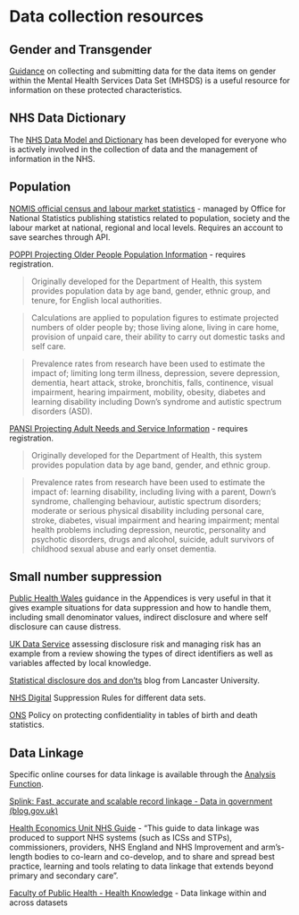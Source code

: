 # Data collection resources

## Gender and Transgender

[Guidance](https://digital.nhs.uk/data-and-information/data-collections-and-data-sets/data-sets/mental-health-services-data-set/guidance-on-collecting-and-submitting-data-for-data-items-on-gender#data-items-on-gender-and-trans-status) on collecting and submitting data for the data items on gender within the Mental Health Services Data Set (MHSDS) is a useful resource for information on these protected characteristics.

## NHS Data Dictionary

The [NHS Data Model and Dictionary](https://www.datadictionary.nhs.uk/) has been developed for everyone who is actively involved in the collection of data and the management of information in the NHS.

## Population

[NOMIS official census and labour market statistics](https://www.nomisweb.co.uk/) - managed by Office for National Statistics publishing statistics related to population, society and the labour market at national, regional and local levels. Requires an account to save searches through API.

[POPPI Projecting Older People Population Information](https://www.poppi.org.uk/) - requires registration. 

> Originally developed for the Department of Health, this system provides population data by age band, gender, ethnic group, and tenure, for English local authorities.

> Calculations are applied to population figures to estimate projected numbers of older people by; those living alone, living in care home, provision of unpaid care, their ability to carry out domestic tasks and self care.

> Prevalence rates from research have been used to estimate the impact of; limiting long term illness, depression, severe depression, dementia, heart attack, stroke, bronchitis\emphysema, falls, continence, visual impairment, hearing impairment, mobility, obesity, diabetes and learning disability including Down's syndrome and autistic spectrum disorders (ASD).

[PANSI Projecting Adult Needs and Service Information](https://www.pansi.org.uk/) - requires registration. 

> Originally developed for the Department of Health, this system provides population data by age band, gender, and ethnic group.

> Prevalence rates from research have been used to estimate the impact of: learning disability, including living with a parent, Down's syndrome, challenging behaviour, autistic spectrum disorders; moderate or serious physical disability including personal care, stroke, diabetes, visual impairment and hearing impairment; mental health problems including depression, neurotic, personality and psychotic disorders, drugs and alcohol, suicide, adult survivors of childhood sexual abuse and early onset dementia.

## Small number suppression

[Public Health Wales](https://phw.nhs.wales/about-us/policies-and-procedures/policies-and-procedures-documents/information-governance-information-management-and-technology-supporting-documents/small-numbers-publishing-guidance/) guidance in the Appendices is very useful in that it gives example situations for data suppression and how to handle them, including small denominator values, indirect disclosure and where self disclosure can cause distress.

[UK Data Service](https://ukdataservice.ac.uk/learning-hub/research-data-management/data-protection/disclosure-assessment/) assessing disclosure risk and managing risk has an example from a review showing the types of direct identifiers as well as variables affected by local knowledge.

[Statistical disclosure dos and don'ts](http://wp.lancs.ac.uk/administrative-data-research/2021/08/27/statistical-disclosure-the-dos-and-donts/) blog from Lancaster University.

[NHS Digital](https://digital.nhs.uk/data-and-information/data-tools-and-services/data-services/data-quality/data-quality-maturity-index-methodology/suppression-rules) Suppression Rules for different data sets.

[ONS](https://www.ons.gov.uk/methodology/methodologytopicsandstatisticalconcepts/disclosurecontrol/policyonprotectingconfidentialityintablesofbirthanddeathstatistics) Policy on protecting confidentiality in tables of birth and death statistics.

## Data Linkage

Specific online courses for data linkage is available through the [Analysis Function](#AF).

[Splink: Fast, accurate and scalable record linkage - Data in government (blog.gov.uk)](https://dataingovernment.blog.gov.uk/2022/09/23/splink-fast-accurate-and-scalable-record-linkage/)

[Health Economics Unit NHS Guide](https://healtheconomicsunit.nhs.uk/wp-content/uploads/2022/02/Data-linkage-guide_January-2022.pdf) - "This guide to data linkage was produced to support NHS systems (such as ICSs and STPs), commissioners, providers, NHS England and NHS Improvement and arm’s-length bodies to co-learn and co-develop, and to share and spread best practice, learning and tools relating to data linkage that extends beyond primary and secondary care".

[Faculty of Public Health - Health Knowledge](https://www.healthknowledge.org.uk/public-health-textbook/health-information/3b-sickness-health/data-linkage) - Data linkage within and across datasets
